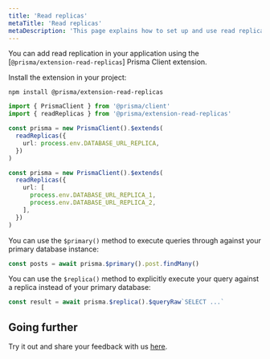 ```yaml
---
title: 'Read replicas'
metaTitle: 'Read replicas'
metaDescription: 'This page explains how to set up and use read replicas with Prisma Client'
---
```


<TopBlock>

You can add read replication in your application using the [`@prisma/extension-read-replicas`] Prisma Client extension.

</TopBlock>

Install the extension in your project:

```terminal
npm install @prisma/extension-read-replicas
```

```ts
import { PrismaClient } from '@prisma/client'
import { readReplicas } from '@prisma/extension-read-replicas'

const prisma = new PrismaClient().$extends(
  readReplicas({
    url: process.env.DATABASE_URL_REPLICA,
  })
)
```

```ts
const prisma = new PrismaClient().$extends(
  readReplicas({
    url: [
      process.env.DATABASE_URL_REPLICA_1,
      process.env.DATABASE_URL_REPLICA_2,
    ],
  })
)
```

You can use the `$primary()` method to execute queries through against your primary database instance:

```ts
const posts = await prisma.$primary().post.findMany()
```

You can use the `$replica()` method to explicitly execute your query against a replica instead of your primary database:

```ts
const result = await prisma.$replica().$queryRaw`SELECT ...`
```

## Going further

Try it out and share your feedback with us [here](https://github.com/prisma/extension-read-replicas/issues/new).
